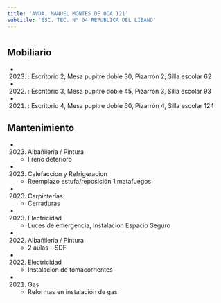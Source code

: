 ```yaml
---
title: 'AVDA. MANUEL MONTES DE OCA 121'
subtitle: 'ESC. TEC. N° 04 REPUBLICA DEL LIBANO'
---
```


#


## Mobiliario

*  (2023) : Escritorio 2, Mesa pupitre doble 30, Pizarrón 2, Silla escolar 62 

*  (2022) : Escritorio 3, Mesa pupitre doble 45, Pizarrón 3, Silla escolar 93 

*  (2021) : Escritorio 4, Mesa pupitre doble 60, Pizarrón 4, Silla escolar 124 





## Mantenimiento

*  (2023) Albañileria / Pintura 
    + Freno deterioro

*  (2023) Calefaccion y Refrigeracion 
    + Reemplazo estufa/reposición 1 matafuegos

*  (2023) Carpinterías 
    + Cerraduras

*  (2023) Electricidad 
    + Luces de emergencia, Instalacion Espacio Seguro

*  (2022) Albañileria / Pintura 
    + 2 aulas - SDF

*  (2022) Electricidad 
    + Instalacion de tomacorrientes

*  (2021) Gas 
    + Reformas en instalación de gas



